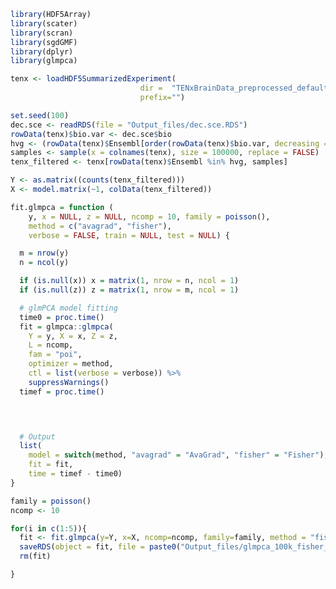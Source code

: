 
```r
library(HDF5Array)
library(scater)
library(scran)
library(sgdGMF)
library(dplyr)
library(glmpca)
```


```r
tenx <- loadHDF5SummarizedExperiment(
                             dir =  "TENxBrainData_preprocessed_default", 
                             prefix="")
```


```r
set.seed(100)
dec.sce <- readRDS(file = "Output_files/dec.sce.RDS")
rowData(tenx)$bio.var <- dec.sce$bio
hvg <- (rowData(tenx)$Ensembl[order(rowData(tenx)$bio.var, decreasing = TRUE)])[1:500]
samples <- sample(x = colnames(tenx), size = 100000, replace = FALSE)
tenx_filtered <- tenx[rowData(tenx)$Ensembl %in% hvg, samples]
```


```r
Y <- as.matrix((counts(tenx_filtered)))
X <- model.matrix(~1, colData(tenx_filtered))
```

```r
fit.glmpca = function (
    y, x = NULL, z = NULL, ncomp = 10, family = poisson(),
    method = c("avagrad", "fisher"),
    verbose = FALSE, train = NULL, test = NULL) {

  m = nrow(y)
  n = ncol(y)

  if (is.null(x)) x = matrix(1, nrow = n, ncol = 1)
  if (is.null(z)) z = matrix(1, nrow = m, ncol = 1)

  # glmPCA model fitting
  time0 = proc.time()
  fit = glmpca::glmpca(
    Y = y, X = x, Z = z,
    L = ncomp,
    fam = "poi",
    optimizer = method,
    ctl = list(verbose = verbose)) %>%
    suppressWarnings()
  timef = proc.time()


 

  # Output
  list(
    model = switch(method, "avagrad" = "AvaGrad", "fisher" = "Fisher"),
    fit = fit,
    time = timef - time0)
}

```

```r
family = poisson()
ncomp <- 10

for(i in c(1:5)){
  fit <- fit.glmpca(y=Y, x=X, ncomp=ncomp, family=family, method = "fisher", verbose = FALSE)
  saveRDS(object = fit, file = paste0("Output_files/glmpca_100k_fisher_def_", i, ".RDS"))
  rm(fit)

}
```

